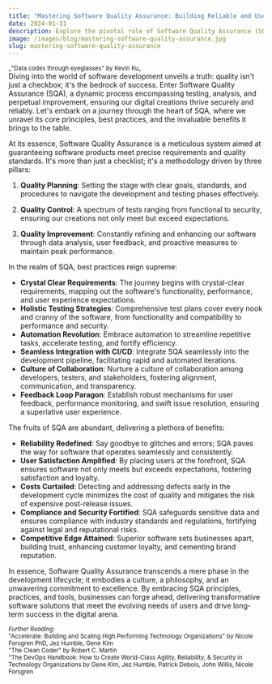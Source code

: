 ```yaml
---
title: "Mastering Software Quality Assurance: Building Reliable and User-Centric Solutions"
date: 2024-01-31
description: Explore the pivotal role of Software Quality Assurance (SQA) in software development. 
image: /images/blog/mastering-software-quality-assurance.jpg
slug: mastering-software-quality-assurance
---
```


<div style={{ textAlign: 'center' }}>
  <small>_"Data codes through eyeglasses" by Kevin Ku_</small> 
</div>   
Diving into the world of software development unveils a truth: quality isn't just a checkbox; it's the bedrock of success. Enter Software Quality Assurance (SQA), a dynamic process encompassing testing, analysis, and perpetual improvement, ensuring our digital creations thrive securely and reliably. Let's embark on a journey through the heart of SQA, where we unravel its core principles, best practices, and the invaluable benefits it brings to the table.

At its essence, Software Quality Assurance is a meticulous system aimed at guaranteeing software products meet precise requirements and quality standards. It's more than just a checklist; it's a methodology driven by three pillars:

1. **Quality Planning**: Setting the stage with clear goals, standards, and procedures to navigate the development and testing phases effectively.

2. **Quality Control**: A spectrum of tests ranging from functional to security, ensuring our creations not only meet but exceed expectations.

3. **Quality Improvement**: Constantly refining and enhancing our software through data analysis, user feedback, and proactive measures to maintain peak performance.

In the realm of SQA, best practices reign supreme:

- **Crystal Clear Requirements**: The journey begins with crystal-clear requirements, mapping out the software's functionality, performance, and user experience expectations.
- **Holistic Testing Strategies**: Comprehensive test plans cover every nook and cranny of the software, from functionality and compatibility to performance and security.
- **Automation Revolution**: Embrace automation to streamline repetitive tasks, accelerate testing, and fortify efficiency.
- **Seamless Integration with CI/CD**: Integrate SQA seamlessly into the development pipeline, facilitating rapid and automated iterations.
- **Culture of Collaboration**: Nurture a culture of collaboration among developers, testers, and stakeholders, fostering alignment, communication, and transparency.
- **Feedback Loop Paragon**: Establish robust mechanisms for user feedback, performance monitoring, and swift issue resolution, ensuring a superlative user experience.

The fruits of SQA are abundant, delivering a plethora of benefits:

- **Reliability Redefined**: Say goodbye to glitches and errors; SQA paves the way for software that operates seamlessly and consistently.
- **User Satisfaction Amplified**: By placing users at the forefront, SQA ensures software not only meets but exceeds expectations, fostering satisfaction and loyalty.
- **Costs Curtailed**: Detecting and addressing defects early in the development cycle minimizes the cost of quality and mitigates the risk of expensive post-release issues.
- **Compliance and Security Fortified**: SQA safeguards sensitive data and ensures compliance with industry standards and regulations, fortifying against legal and reputational risks.
- **Competitive Edge Attained**: Superior software sets businesses apart, building trust, enhancing customer loyalty, and cementing brand reputation.

In essence, Software Quality Assurance transcends a mere phase in the development lifecycle; it embodies a culture, a philosophy, and an unwavering commitment to excellence. By embracing SQA principles, practices, and tools, businesses can forge ahead, delivering transformative software solutions that meet the evolving needs of users and drive long-term success in the digital arena.

<small>_Further Reading:_</small>  
<small>"Accelerate: Building and Scaling High Performing Technology Organizations" by Nicole Forsgren PhD, Jez Humble, Gene Kim</small>  
<small>"The Clean Coder" by Robert C. Martin</small>  
<small>"The DevOps Handbook: How to Create World-Class Agility, Reliability, & Security in Technology Organizations by Gene Kim, Jez Humble, Patrick Debois, John Willis, Nicole Forsgren</small>  

